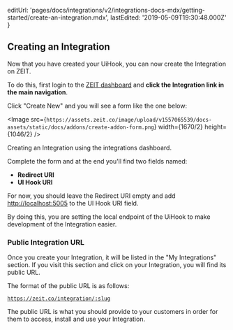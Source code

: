 
  editUrl:
    'pages/docs/integrations/v2/integrations-docs-mdx/getting-started/create-an-integration.mdx',
  lastEdited: '2019-05-09T19:30:48.000Z'
}

## Creating an Integration

Now that you have created your UiHook, you can now create the Integration on ZEIT.

To do this, first login to the [ZEIT dashboard](/dashboard) and **click the Integration link in the main navigation**.

Click "Create New" and you will see a form like the one below:

<Image
  src={`https://assets.zeit.co/image/upload/v1557065539/docs-assets/static/docs/addons/create-addon-form.png`}
  width={1670/2}
  height={1046/2}
/>
<Caption>Creating an Integration using the integrations dashboard.</Caption>

Complete the form and at the end you'll find two fields named:

- **Redirect URI**
- **UI Hook URI**

For now, you should leave the Redirect URI empty and add <http://localhost:5005> to the UI Hook URI field.

By doing this, you are setting the local endpoint of the UiHook to make development of the Integration easier.

### Public Integration URL

Once you create your Integration, it will be listed in the "My Integrations" section. If you visit this section and click on your Integration, you will find its public URL.

The format of the public URL is as follows:

<Code>https://zeit.co/integration/:slug</Code>

The public URL is what you should provide to your customers in order for them to access, install and use your Integration.
